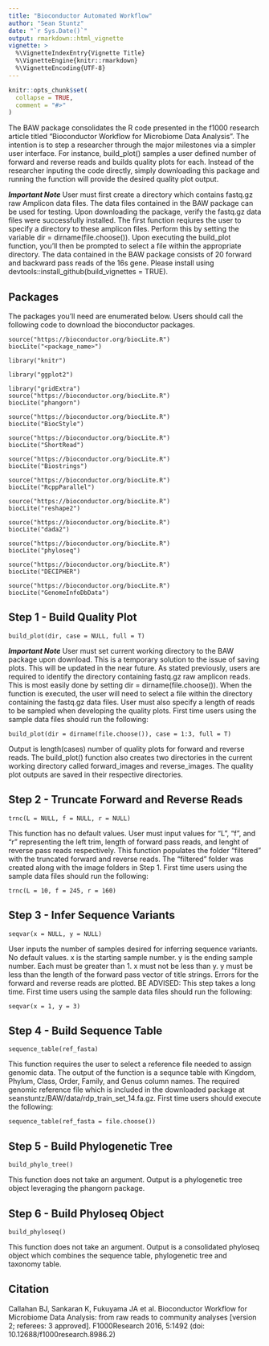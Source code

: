 ```yaml
---
title: "Bioconductor Automated Workflow"
author: "Sean Stuntz"
date: "`r Sys.Date()`"
output: rmarkdown::html_vignette
vignette: >
  %\VignetteIndexEntry{Vignette Title}
  %\VignetteEngine{knitr::rmarkdown}
  %\VignetteEncoding{UTF-8}
---
```


```r
knitr::opts_chunk$set(
  collapse = TRUE,
  comment = "#>"
)
```

The BAW package consolidates the R code presented in the f1000 research article titled "Bioconductor Workflow for Microbiome Data 
Analysis". The intention is to step a researcher through the major milestones via a simpler user interface. For instance, 
build_plot() samples a user defined number of forward and reverse reads and builds quality plots for each. Instead of the researcher 
inputing the code directly, simply downloading this package and running the function will provide the desired quality plot output. 

***Important Note*** User must first create a directory which contains fastq.gz raw Amplicon data  files.  The data files contained in the BAW package can be used for testing. Upon downloading the package, verify the fastq.gz data files were successfully installed. The first function reqiures the user to specify a directory to these amplicon files. Perform this by setting the variable
dir = dirname(file.choose()). Upon executing the build_plot function, you'll then be prompted to select a file within the appropriate directory. The data contained in the BAW package consists of 20 forward and backward pass reads of the 16s gene.  Please install using devtools::install_github(build_vignettes = TRUE).

## Packages
The packages you'll need are enumerated below. Users should call the following code to download the bioconductor packages. 
```
source("https://bioconductor.org/biocLite.R") 
biocLite("<package_name>")
```
```
library("knitr")

library("ggplot2")

library("gridExtra")
source("https://bioconductor.org/biocLite.R")
biocLite("phangorn")

source("https://bioconductor.org/biocLite.R")
biocLite("BiocStyle")

source("https://bioconductor.org/biocLite.R")
biocLite("ShortRead")

source("https://bioconductor.org/biocLite.R")
biocLite("Biostrings")

source("https://bioconductor.org/biocLite.R")
biocLite("RcppParallel")

source("https://bioconductor.org/biocLite.R")
biocLite("reshape2")

source("https://bioconductor.org/biocLite.R")
biocLite("dada2")

source("https://bioconductor.org/biocLite.R")
biocLite("phyloseq")

source("https://bioconductor.org/biocLite.R")
biocLite("DECIPHER")

source("https://bioconductor.org/biocLite.R")
biocLite("GenomeInfoDbData")
```

## Step 1 - Build Quality Plot
```
build_plot(dir, case = NULL, full = T)
```
***Important Note*** User must set current working directory to the BAW package upon download. This is a temporary solution to the issue of saving plots. This will be updated in the near future. As stated previously, users are required to identify the directory containing fastq.gz raw amplicon reads. This is most easily done by setting dir = dirname(file.choose()). When the function is executed, the user will need to select a file within the directory containing the fastq.gz data files. User must also specify a length of reads to be sampled when developing the quality plots. First time users using the sample data files should run the following:
```
build_plot(dir = dirname(file.choose()), case = 1:3, full = T)
``` 
Output is length(cases) number of quality plots for forward and reverse reads. The build_plot() function also creates two directories in the current working directory called forward_images and reverse_images. The quality plot outputs are saved in their respective directories.

## Step 2 - Truncate Forward and Reverse Reads
```
trnc(L = NULL, f = NULL, r = NULL)
```
This function has no default values. User must input values for "L", "f", and "r" representing the left trim, length of forward pass reads, and lenght of reverse pass reads respectively. This function populates the folder "filtered" with the truncated forward and reverse reads. The "filtered" folder was created along with the image folders in Step 1. First time users using the sample data files should run the following:
```
trnc(L = 10, f = 245, r = 160)
```

## Step 3 - Infer Sequence Variants
```
seqvar(x = NULL, y = NULL)
```
User inputs the number of samples desired for inferring sequence variants. No default values. x is the starting sample number. y is the ending sample number. Each must be greater than 1. x must not be less than y. y must be less than the length of the forward pass vector of title strings. Errors for the forward and reverse reads are plotted. BE ADVISED: This step takes a long time. First time users using the sample data files should run the following:
```
seqvar(x = 1, y = 3)
```

## Step 4 - Build Sequence Table
```
sequence_table(ref_fasta)
```
This function requires the user to select a reference file needed to assign genomic data. The output of the function is a sequnce table with Kingdom, Phylum, Class, Order, Family, and Genus column names. The required genomic reference file which is included in the downloaded package at seanstuntz/BAW/data/rdp_train_set_14.fa.gz. First time users should execute the following:
```
sequence_table(ref_fasta = file.choose())
```

## Step 5 - Build Phylogenetic Tree
```
build_phylo_tree()
```
This function does not take an argument. Output is a phylogenetic tree object leveraging the phangorn package.  

## Step 6 - Build Phyloseq Object
```
build_phyloseq()
```
This function does not take an argument. Output is a consolidated phyloseq object which combines the sequence table, phylogenetic tree and taxonomy table.

## Citation
Callahan BJ, Sankaran K, Fukuyama JA et al. Bioconductor Workflow for Microbiome Data Analysis: from raw reads to community 
analyses [version 2; referees: 3 approved]. F1000Research 2016, 5:1492 (doi: 10.12688/f1000research.8986.2) 


